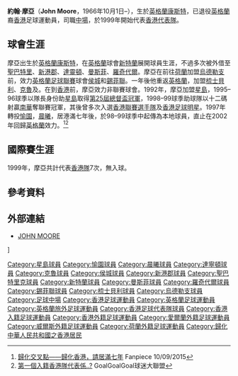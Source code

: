 {{主條目消歧義|關於与「'''约翰·摩亚'''」名称相近或相同的条目，請見[[约翰·摩亚|约翰·摩亚]]。}}
{{Infobox football biography
| name           = 摩亞 <br> John Moore
| image          =
| fullname       = John Moore
| nickname       = 
| height         = 
| birth_date     = {{birth date and age|1966|10|1}}
| birth_place    = [[英格蘭|英格蘭]]，[[康斯特|康斯特]]
| currentclub    = 已退役
| clubnumber     = 
| position       = [[中場|中場]]
| years1 = 1984–1988
| clubs1 = [[新特蘭足球會|新特蘭]]
| caps1  = 16
| goals1 = 1
| years2 = 1985
| clubs2 = → [[聖帕特里克競技足球俱樂部|聖巴特里]]
| caps2  = 
| goals2 = 
| years3 = 1985
| clubs3 = → [[新港郡足球會|新港郡]]
| caps3  = 2
| goals3 = 0
| years4 = 1986
| clubs4 = → [[達靈頓足球俱樂部|達靈頓]]
| caps4  = 2
| goals4 = 1
| years5 = 1987
| clubs5 = → [[曼斯菲足球會|曼斯菲]]
| caps5  = 5
| goals5 = 1
| years6 = 1988
| clubs6 = → [[羅奇代爾足球會|羅奇代爾]]
| caps6  = 10
| goals6 = 2
| years7 = 1988–1989
| clubs7 = [[侯城足球會|侯城]]
| caps7  = 14
| goals7 = 1
| years8 = 1989
| clubs8 = [[錫菲聯足球會|錫菲聯]]
| caps8  = 5
| goals8 = 0
| years9 = 1989–1990
| clubs9 = [[烏德勒支足球會|烏德勒支]]
| caps9  = 30
| goals9 = 8
| years10 = 1990–1991
| clubs10 = [[謝斯伯利足球俱樂部|梳士貝利]]
| caps10  = 8
| goals10 = 1
| years11 = 1991
| clubs11 = [[克魯足球會|克魯]]
| caps11  = 1
| goals11 = 0
| years12 = 1991–1992
| clubs12 = {{link-en|斯卡布羅 (足球會)|Scarborough F.C.|斯卡布羅}}
| caps12  = 7
| goals12 = 1
| years13 = 1992
| clubs13 = {{link-en|畢曉普奧克蘭|Bishop Auckland F.C.}}
| caps13  = 
| goals13 =
| years14 = 1992–1997
| clubs14 = [[星島體育會|星島]]
| caps14  = 
| goals14 =
| years15 = 1997–1999
| clubs15 = [[愉園體育會|愉園]]
| caps15  = 
| goals15 =
| years16 = 1999–2002
| clubs16 = [[晨曦體育會|晨曦]]
| caps16  = 
| goals16 =
| years17 = 2002–2003
| clubs17 = {{link-en|達拉謨城|Durham City A.F.C.}}
| caps17  = 
| goals17 =
| nationalyears1 = 1999–2001
| nationalteam1  = [[香港足球代表隊|香港]]
| nationalcaps1  = 7
| nationalgoals1 = 0
| nationalyears2 = 
| nationalteam2  = 
| nationalcaps2  = 
| nationalgoals2 = 
| pcupdate = 
| ntupdate = 
 }}

'''約翰·摩亞'''（'''John Moore'''，1966年10月1日–），生於[[英格蘭|英格蘭]][[康斯特|康斯特]]，已退役[[英格蘭|英格蘭]]裔[[香港|香港]]足球運動員，司職[[中場|中場]]，於1999年開始代表[[香港足球代表隊|香港代表隊]]。

== 球會生涯 ==
摩亞出生於[[英格蘭|英格蘭]][[康斯特|康斯特]]，在[[英格蘭|英格蘭]]球會[[新特蘭足球會|新特蘭]]展開球員生涯，不過多次被外借至[[聖帕特里克競技足球俱樂部|聖巴特里]]、[[新港郡足球會|新港郡]]、[[達靈頓足球俱樂部|達靈頓]]、[[曼斯菲足球會|曼斯菲]]、[[羅奇代爾足球會|羅奇代爾]]。摩亞在前往[[荷蘭|荷蘭]]加盟[[烏德勒支足球會|烏德勒支]]前，效力[[英格蘭足球聯賽|英格蘭足球聯賽]]球會[[侯城足球會|侯城]]和[[錫菲聯足球會|錫菲聯]]。一年後他重返[[英格蘭|英格蘭]]，加盟[[謝斯伯利足球俱樂部|梳士貝利]]、[[克魯足球會|克魯]]及{{link-en|斯卡布羅 (球队)|Scarborough F.C.|斯卡布羅}}。在到[[香港|香港]]前，摩亞效力非聯賽球會{{link-en|畢曉普奧克蘭|Bishop Auckland F.C.}}。1992年，摩亞加盟[[星島體育會|星島]]，1995–96球季以隊長身份助[[星島體育會|星島]]取得[[香港總督盃|第25屆總督盃冠軍]]，1998–99球季助球隊以十二碼射贏[[南華足球隊|南華]]奪聯賽冠軍，其後曾多次入選[[香港聯賽選手隊|香港聯賽選手隊]]及[[香港足球明星選舉|香港足球明星]]。1997年轉投[[愉園體育會|愉園]]，[[晨曦體育會|晨曦]]，居港滿七年後，於98–99球季中起傳為本地球員，直止在2002年回歸[[英格蘭|英格蘭]]效力{{link-en|達拉謨城|Durham City A.F.C.}}。<ref>[http://football.fanpiece.com/trashtalking-soccer/%E6%AD%B8%E5%8C%96%E4%BA%A4%E5%8F%89%E9%BB%9E-%E6%AD%B8%E5%8C%96%E9%A6%99%E6%B8%AF-%E8%AB%8B%E5%B1%85%E6%BB%BF%E4%B8%83%E5%B9%B4-c1170630.html 歸化交叉點——歸化香港，請居滿七年] {{Wayback|url=http://football.fanpiece.com/trashtalking-soccer/%E6%AD%B8%E5%8C%96%E4%BA%A4%E5%8F%89%E9%BB%9E-%E6%AD%B8%E5%8C%96%E9%A6%99%E6%B8%AF-%E8%AB%8B%E5%B1%85%E6%BB%BF%E4%B8%83%E5%B9%B4-c1170630.html |date=20170112160653 }} Fanpiece 10/09/2015</ref><ref>[http://www.goalgoalgoal.com/archiver/tid-287895.html 第一個入籍香港隊代表係..?] {{Wayback|url=http://www.goalgoalgoal.com/archiver/tid-287895.html |date=20170112160205 }} GoalGoalGoal球迷大聯盟</ref>  

== 國際賽生涯 ==
1999年，摩亞共計代表[[香港足球代表隊|香港隊]]7次，無入球。

==參考資料==
{{reflist}}

==外部連結==
*[http://www.neilbrown.newcastlefans.com/player7/johnmoore.html JOHN MOORE] {{Wayback|url=http://www.neilbrown.newcastlefans.com/player7/johnmoore.html |date=20170125210918 }} 

{{DEFAULTSORT:Moore, John}}
[[Category:星島球員|Category:星島球員]]
[[Category:愉園球員|Category:愉園球員]]
[[Category:晨曦球員|Category:晨曦球員]]
[[Category:達寧頓球員|Category:達寧頓球員]]
[[Category:克魯球員|Category:克魯球員]]
[[Category:侯城球員|Category:侯城球員]]
[[Category:新港郡球員|Category:新港郡球員]]
[[Category:聖巴特里克球員|Category:聖巴特里克球員]]
[[Category:新特蘭球員|Category:新特蘭球員]]
[[Category:曼斯菲球員|Category:曼斯菲球員]]
[[Category:羅奇代爾球員|Category:羅奇代爾球員]]
[[Category:錫菲聯球員|Category:錫菲聯球員]]
[[Category:梳士貝利球員|Category:梳士貝利球員]]
[[Category:烏德勒支球員|Category:烏德勒支球員]]
[[Category:足球中場|Category:足球中場]]
[[Category:香港足球運動員|Category:香港足球運動員]]]
[[Category:英格蘭足球運動員|Category:英格蘭足球運動員]]
[[Category:英格蘭旅外足球運動員|Category:英格蘭旅外足球運動員]]
[[Category:香港足球代表隊球員|Category:香港足球代表隊球員]]
[[Category:香港入籍足球運動員|Category:香港入籍足球運動員]]
[[Category:香港外籍足球運動員|Category:香港外籍足球運動員]]
[[Category:愛爾蘭外籍足球運動員|Category:愛爾蘭外籍足球運動員]]
[[Category:威爾斯外籍足球運動員|Category:威爾斯外籍足球運動員]]
[[Category:荷蘭外籍足球運動員|Category:荷蘭外籍足球運動員]]
[[Category:歸化中華人民共和國之香港居民|Category:歸化中華人民共和國之香港居民]]